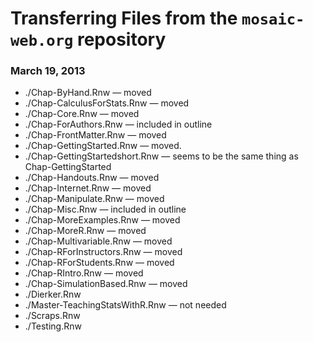 Transferring Files from the `mosaic-web.org` repository
========================================================

### March 19, 2013

* ./Chap-ByHand.Rnw --- moved
* ./Chap-CalculusForStats.Rnw --- moved
* ./Chap-Core.Rnw --- moved
* ./Chap-ForAuthors.Rnw --- included in outline
* ./Chap-FrontMatter.Rnw --- moved 
* ./Chap-GettingStarted.Rnw --- moved.
* ./Chap-GettingStartedshort.Rnw --- seems to be the same thing as Chap-GettingStarted
* ./Chap-Handouts.Rnw --- moved
* ./Chap-Internet.Rnw --- moved
* ./Chap-Manipulate.Rnw --- moved
* ./Chap-Misc.Rnw --- included in outline
* ./Chap-MoreExamples.Rnw --- moved
* ./Chap-MoreR.Rnw --- moved
* ./Chap-Multivariable.Rnw --- moved 
* ./Chap-RForInstructors.Rnw --- moved
* ./Chap-RForStudents.Rnw --- moved
* ./Chap-RIntro.Rnw --- moved
* ./Chap-SimulationBased.Rnw --- moved
* ./Dierker.Rnw
* ./Master-TeachingStatsWithR.Rnw --- not needed
* ./Scraps.Rnw
* ./Testing.Rnw


